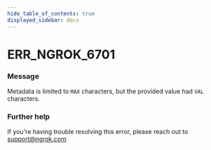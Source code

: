 ```yaml
---
hide_table_of_contents: true
displayed_sidebar: docs
---
```



# ERR_NGROK_6701

### Message

Metadata is limited to `MAX` characters, but the provided value had `VAL` characters.

### Further help

If you're having trouble resolving this error, please reach out to [support@ngrok.com](mailto:support@ngrok.com?subject=Help%20with%20ERR_NGROK_6701)

<ErrorDetails error="err_ngrok_6701" />
